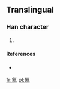 ==Translingual==

===Han character===
{{Han char|rn=84|rad=气|as=05|sn=9|four=|canj=人弓一人月 (ONMOB)}}

# {{defn|Han|sort=气05}}

====References====
* {{Han ref|kx=0599.111|dkj=17054|hdz=32011.021|uh=6C1E|ud=27678}}

[[fr:氞]]
[[pl:氞]]